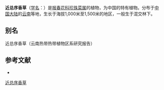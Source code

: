 {{Speciesbox
| name = 近总序香草
| status = 
| status_system = 
| image =
| genus = Lysimachia
| species = chapaensis
| authority = C. Y. Wu
}}

'''近总序香草'''（[[学名|学名]]：{{lang|la|''Lysimachia chapaensis''}}）是[[报春花科|报春花科]][[珍珠菜属|珍珠菜属]]的植物，为中国的特有植物。分布于[[中国大陆|中国大陆]]的[[云南|云南]]等地，生长于海拔1,000米至1,500米的地区，一般生于混交林下。

== 别名 ==
近总序香草（云南热带热带植物区系研究报告）

== 参考文献 ==
<div class="references-small">
* {{FRPS|近总序香草}}
</div>
{{Taxonbar|from=Q15323219}}

[[Category:珍珠菜属|近总序香草]]


{{植物小作品}}